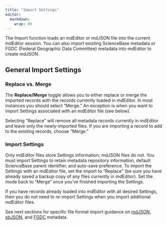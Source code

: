 ```yaml
---
title: "Import Settings"
editor: 
  markdown: 
    wrap: 80
---
```


The Import function loads an mdEditor or mdJSON file into the current mdEditor
session. You can also import existing ScienceBase metadata or FGDC (Federal
Geographic Data Committee) metadata into mdEditor to create mdJSON.

## General Import Settings

### Replace vs. Merge

The **Replace/Merge** toggle allows you to either replace or merge the imported
records with the records currently loaded in mdEditor. In most instances you
should select "Merge." An exception is when you want to import Settings
associated with an mdEditor file (see below).

::: callout-warning
Selecting "Replace" will remove all metadata records currently in mdEditor and
leave only the newly-imported files. If you are importing a record to add to the
existing records, choose "Merge."
:::

### Import Settings

Only mdEditor files store Settings information; mdJSON files do not. You must
import Settings to retain metadata repository information, default ScienceBase
parent identifier, and auto-save preference. To import the Settings with an
mdEditor file, set the import to "Replace" (be sure you have already saved a
backup copy of any files currently in mdEditor). Set the mode back to "Merge”
once you’ve finished importing the Settings.

If you have records already loaded into mdEditor with all desired Settings, then
you do not need to re-import Settings when you import additional mdEditor files.

See next sections for specific file format import guidance on
[mdJSON](08c_import_mdjson.qmd), 
[sbJSON](08d_import_sbjson.qmd), 
and 
[FGDC](08e_import_fgdc.qmd) metadata.
